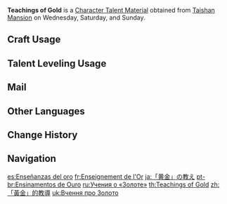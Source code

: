 {{Item Infobox
|id          = 104316
|image       = Item Teachings of Gold.png
|type        = Character Talent Materials
|group2       = Talent Books
|invCategory = Character Development Items
|group       = Gold Books
|quality     = 2
|description = Gold is the symbol of the land of Geo.<br />Gold is the blood that flows deep within Liyue's veins, the muscle that makes up Liyue's beating heart, and the bones that make Liyue stand proud.
|day1        = Wednesday
|day2        = Saturday
|day3        = Sunday
|source1     = Taishan Mansion
|source2     = [[Parametric Transformer]]
|source3     = [[Chests]]
}}
'''Teachings of Gold''' is a [[Character Talent Material]] obtained from [[Taishan Mansion]] on Wednesday, Saturday, and Sunday.

==Craft Usage==
{{Craft Usage}}

==Talent Leveling Usage==
{{Talent Leveling Usage}}

==Mail==
{{Mail Attachments by Category List}}

==Other Languages==
{{Other Languages
|en      = Teachings of Gold
|zhs     = 「黄金」的教导
|zhs_rm  = "Huángjīn" de Jiàodǎo
|zht     = 「黃金」的教導
|zht_rm  = "Huángjīn" de Jiàodǎo
|zh_tl   = 
|ja      = 「黄金」の教え
|ja_rm   = "Ougon" no Oshie
|ja_tl   = 
|ko      = 「황금」의 가르침
|ko_rm   = "Hwanggeum"-ui Gareuchim
|ko_tl   = Teachings of "Gold"
|es      = Enseñanzas del oro
|es_tl   = Teachings of Gold
|fr      = Enseignement de l'Or
|fr_tl   = Teaching of Gold
|ru      = Учения о «Золоте»
|ru_tl   = Teachings About "Gold"
|th      = Teachings of "Gold"
|vi      = Bài Giảng Của "Hoàng Kim"
|vi_tl   = Teachings of "Gold"
|de      = Lehren des „Golds“
|de_tl   = Teachings of "Gold"
|id      = Teachings of "Gold"
|pt      = Ensinamentos de Ouro
|pt_tl   = Teachings of Gold
|tr      = Altın Öğretisi
|tr_tl   = 
|it      = Insegnamenti dell'oro
|it_tl   = Teachings of Gold
}}

==Change History==
{{Change History|1.0}}

==Navigation==
{{Development Item Navbox|Character Talent Materials}}

[[es:Enseñanzas del oro]]
[[fr:Enseignement de l'Or]]
[[ja:「黄金」の教え]]
[[pt-br:Ensinamentos de Ouro]]
[[ru:Учения о «Золоте»]]
[[th:Teachings of Gold]]
[[zh:「黃金」的教導]]
[[uk:Вчення про Золото]]